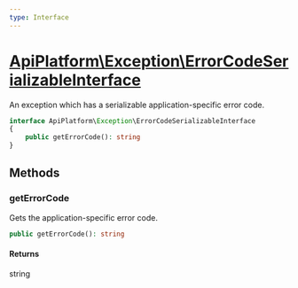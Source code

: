 ```yaml
---
type: Interface
---
```


# [ApiPlatform\Exception\ErrorCodeSerializableInterface](/docs/vmain/reference/Exception/ErrorCodeSerializableInterface)

An exception which has a serializable application-specific error code.

```php
interface ApiPlatform\Exception\ErrorCodeSerializableInterface
{
    public getErrorCode(): string
}
```
## Methods

### getErrorCode

Gets the application-specific error code.

```php
public getErrorCode(): string
```

#### Returns

string

